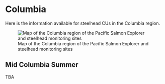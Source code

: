 # Columbia {#col}

Here is the information available for steelhead CUs in the Columbia region.

![Map of the Columbia region of the Pacific Salmon Explorer and steelhead monitoring sites](_bookdown_files/map_columbia_monitoring.png)


## Mid Columbia Summer

TBA
